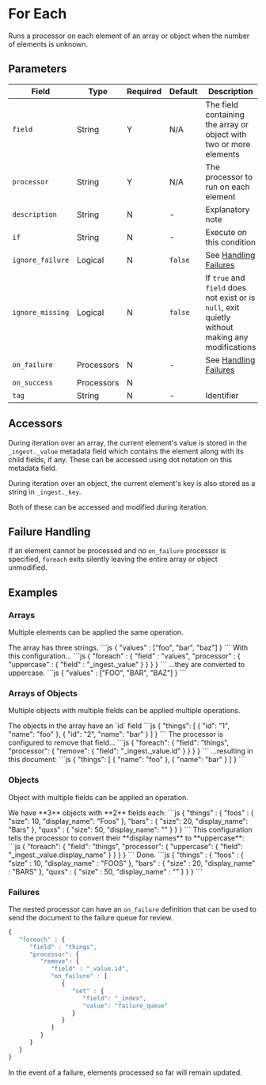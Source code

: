 
# For Each

<Synopsis>
Runs a processor on each element of an array or object when the number of elements is unknown.
</Synopsis>

## Parameters

|Field|Type|Required|Default|Description|
|---|---|---|---|---|
|`field`|String|Y|N/A|The field containing the array or object with two or more elements|
|`processor`|String|Y|N/A|The processor to run on each element|
|`description`|String|N|-|Explanatory note|
|`if`|String|N|-|Execute on this condition|
|`ignore_failure`|Logical|N|`false`|See [Handling Failures](../handling-failures.mdx)|
|`ignore_missing`|Logical|N|`false`|If `true` and `field` does not exist or is `null`, exit quietly without making any modifications|
|`on_failure`|Processors|N|-|See [Handling Failures](../handling-failures.mdx)|
|`on_success`|Processors|N|||
|`tag`|String|N|-|Identifier|

## Accessors

During iteration over an array, the current element's value is stored in the `_ingest._value` metadata field which contains the element along with its child fields, if any. These can be accessed using dot notation on this metadata field.

During iteration over an object, the current element's key is also stored as a string in `_ingest._key`.

Both of these can be accessed and modified during iteration.

## Failure Handling

If an element cannot be processed and no `on_failure` processor is specified, `foreach` exits silently leaving the entire array or object unmodified.

## Examples

### Arrays

Multiple elements can be applied the same operation.

<Example lang="js">
   <Description>
      The array has three strings.
   </Description>
   <SampleCode>
      ```js
      {
         "values" : ["foo", "bar", "baz"]
      }
      ```
   </SampleCode>
   <Description>
      With this configuration...
   </Description>
   <SampleCode>
      ```js
      {
         "foreach" : {
            "field" : "values",
            "processor" : {
               "uppercase" : {
                  "field" : "_ingest._value"
               }
            }
         }
      }
      ```
   </SampleCode>
   <Description>
      ...they are converted to uppercase.
   </Description>
   <SampleCode>
      ```js
      {
         "values" : ["FOO", "BAR", "BAZ"]
      }
      ```
   </SampleCode>
</Example>

### Arrays of Objects

 Multiple objects with multiple fields can be applied multiple operations.

<Example lang="js">
   <Description>
      The objects in the array have an `id` field
   </Description>
   <SampleCode>
      ```js
      {
         "things": [
            {
               "id": "1",
               "name": "foo"
            },
            {
               "id": "2",
               "name": "bar"
            }
         ]
      }
      ```
   </SampleCode>
   <Description>
      The processor is configured to remove that field...
   </Description>
   <SampleCode>
      ```js
      {
         "foreach": {
            "field": "things",
               "processor": {
                  "remove": {
                  "field": "_ingest._value.id"
               }
            }
         }
      }
      ```
   </SampleCode>
   <Description>
      ...resulting in this document:
   </Description>
   <SampleCode>
      ```js
      {
         "things": [
            {
               "name": "foo"
            },
            {
               "name": "bar"
            }
         ]
      }
      ```
   </SampleCode>
</Example>

### Objects

Object with multiple fields can be applied an operation.

<Example>
   <Description>
      We have **3** objects with **2** fields each:
   </Description>
   <SampleCode>
      ```js
      {
         "things" : {
            "foos" : {
               "size": 10,
               "display_name": "Foos"
            },
            "bars" : {
               "size": 20,
               "display_name": "Bars"
            },
            "quxs" : {
               "size": 50,
               "display_name": ""
            }
         }
      }
      ```
   </SampleCode>
   <Description>
      This configuration tells the processor to convert their **display names** to **uppercase**:
   </Description>
   <SampleCode>
      ```js
      {
         "foreach": {
            "field": "things",
               "processor": {
               "uppercase": {
                  "field": "_ingest._value.display_name"
               }
            }
         }
      }
      ```
   </SampleCode>
   <Description>
      Done.
   </Description>
   <SampleCode>
      ```js
      {
         "things" : {
            "foos" : {
               "size" : 10,
               "display_name" : "FOOS"
            },
            "bars" : {
               "size" : 20,
               "display_name" : "BARS"
            },
            "quxs" : {
               "size" : 50,
               "display_name" : ""
            }
         }
      }
      ```
   </SampleCode>
</Example>

### Failures

The nested processor can have an `on_failure` definition that can be used to send the document to the failure queue for review.

```js
{
   "foreach" : {
      "field" : "things",
      "processor": {
         "remove": {
            "field" : "_value.id",
            "on_failure" : [
               {
                  "set" : {
                     "field": "_index",
                     "value": "failure_queue"
                  }
               }
            ]
         }
      }
   }
}
```

In the event of a failure, elements processed so far will remain updated.
